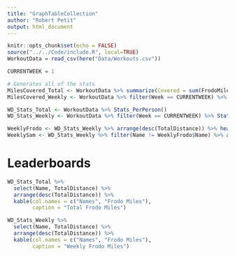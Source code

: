 ```yaml
---
title: "GraphTableCollection"
author: "Robert Petit"
output: html_document
---
```


```r
knitr::opts_chunk$set(echo = FALSE)
source("../../Code/include.R", local=TRUE)
WorkoutData = read_csv(here("Data/Workouts.csv"))

CURRENTWEEK = 1
```


``` r
# Generates all of the stats
MilesCovered_Total <- WorkoutData %>% summarize(Covered = sum(FrodoMiles)) %>% pull(Covered)
MilesCovered_Weekly <- WorkoutData %>% filter(Week == CURRENTWEEK) %>% summarize(Covered = sum(FrodoMiles)) %>% pull(Covered)

WD_Stats_Total <- WorkoutData %>% Stats_PerPerson()
WD_Stats_Weekly <- WorkoutData %>% filter(Week == CURRENTWEEK) %>% Stats_PerPerson()

WeeklyFrodo <- WD_Stats_Weekly %>% arrange(desc(TotalDistance)) %>% head(1)
WeeklySam <- WD_Stats_Weekly %>% filter(Name != WeeklyFrodo$Name) %>% arrange(desc(TotalTime)) %>% head(1)
```

# Leaderboards
```r
WD_Stats_Total %>%
  select(Name, TotalDistance) %>%
  arrange(desc(TotalDistance)) %>%
  kable(col.names = c("Names", "Frodo Miles"),
        caption = "Total Frodo Miles")
```

```r
WD_Stats_Weekly %>%
  select(Name, TotalDistance) %>%
  arrange(desc(TotalDistance)) %>%
  kable(col.names = c("Names", "Frodo Miles"),
        caption = "Weekly Frodo Miles")
```



